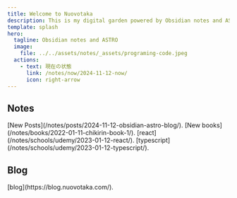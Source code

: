 ```yaml
---
title: Welcome to Nuovotaka
description: This is my digital garden powered by Obsidian notes and ASTRO.
template: splash
hero:
  tagline: Obsidian notes and ASTRO
  image:
    file: ../../assets/notes/_assets/programing-code.jpeg
  actions:
    - text: 現在の状態
      link: /notes/now/2024-11-12-now/
      icon: right-arrow
---
```



## Notes

<CardGrid stagger>
	<Card title="Posts" icon="document">
		[New Posts](/notes/posts/2024-11-12-obsidian-astro-blog/).
	</Card>
	<Card title="Books" icon="open-book">
		[New books](/notes/books/2022-01-11-chikirin-book-1/).
	</Card>
	<Card title="Schools" icon="document">
		[react](/notes/schools/udemy/2023-01-12-react/).
		[typescript](/notes/schools/udemy/2023-01-12-typescript/).
	</Card>
</CardGrid>

## Blog

<CardGrid stagger>
	<Card title="blog" icon="document">
		[blog](https://blog.nuovotaka.com/).
	</Card>
</CardGrid>